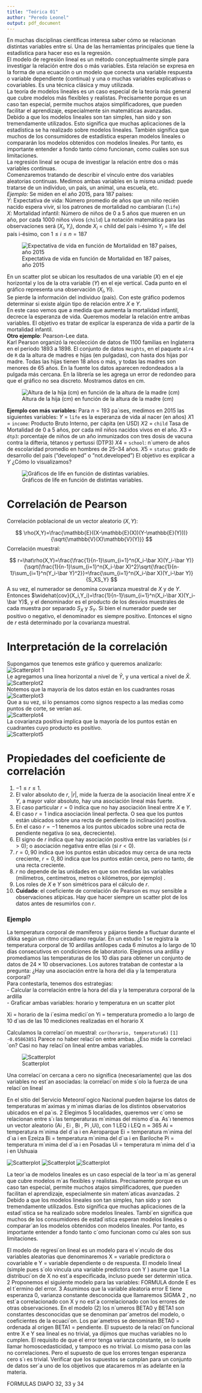```yaml
---
title: "Teórica 01"
author: "Peredo Leonel"
output: pdf_document
---
```

En muchas disciplinas científicas interesa saber cómo se relacionan
distintas variables entre sí. Una de las herramientas principales que 
tiene la estadística para hacer eso es la regresión.\
El modelo de regresión lineal es un método conceptualmente simple para
investigar la relación entre dos o más variables. Esta relación se expresa en
la forma de una ecuación o un modelo que conecta una variable respuesta
o variable dependiente (continua) y una o muchas variables explicativas o
covariables. Es una técnica clásica y muy utilizada.\
La teoría de modelos lineales es un caso especial de la teoría más
general que cubre modelos más flexibles y realistas. Precisamente
porque es un caso tan especial, permite muchos atajos
simplificadores, que pueden facilitar el aprendizaje, especialmente sin
matemáticas avanzadas.\
Debido a que los modelos lineales son tan simples, han sido y son
tremendamente utilizados. Esto significa que muchas aplicaciones de
la estadística se ha realizado sobre modelos lineales. También significa
que muchos de los consumidores de estadística esperan modelos
lineales o compararán los modelos obtenidos con modelos lineales. Por
tanto, es importante entender a fondo tanto cómo funcionan, como
cuáles son sus limitaciones.\
La regresión lineal se ocupa de investigar la relación entre dos o más
variables continuas.\
Comenzaremos tratando de describir el vínculo entre dos variables
aleatorias continuas. Medimos ambas variables en la misma unidad: puede
tratarse de un individuo, un país, un animal, una escuela, etc.\
*Ejemplo:* Se miden en el año 2015, para 187 países:\
$Y$: Expectativa de vida: Número promedio de años que un niño recién
nacido espera vivir, si los patrones de mortalidad no cambiaran (`life`)\
$X$: Mortalidad infantil: Número de niños de 0 a 5 años que mueren en
un año, por cada 1000 niños vivos (`child`)
La notación matemática para las observaciones será $(X_i, Y_i)$, donde
$X_i$ = child del país i-ésimo
$Y_i$ = life del país i-ésimo, con $1\leq i \leq n = 187$


![Expectativa de vida en función de Mortalidad en 187 países, año 2015]("./images/Grafico01.png")

En un scatter plot se ubican los resultados de una variable ($X$) en el eje
horizontal y los de la otra variable ($Y$) en el eje vertical. Cada punto en el gráfico representa una observación $(X_i, Yi)$.\
Se pierde la información del individuo (país). Con este gráfico podemos
determinar si existe algún tipo de relación entre $X$ e $Y$.\
En este caso vemos que a medida que aumenta la mortalidad infantil,
decrece la esperanza de vida. Queremos modelar la relación entre ambas
variables. El objetivo es tratar de explicar la esperanza de vida a partir de la mortalidad infantil.\
**Otro ejemplo**: Pearson-Lee data.\
Karl Pearson organizó la recolección de datos de 1100 familias en Inglaterra en el período 1893 a 1898. El conjunto de datos `Heights`, en el paquete `alr4` de `R` da la altura de madres e hijas (en pulgadas), con
hasta dos hijas por madre. Todas las hijas tienen 18 años o más, y todas
las madres son menores de 65 años. En la fuente los datos aparecen
redondeados a la pulgada más cercana. En la librería se les agrega un error
de redondeo para que el gráfico no sea discreto. Mostramos datos en cm.

![Altura de la hija (cm) en función de la altura de la madre (cm)]("./images/Grafico02.png")

**Ejemplo con más variables:**
Para $n = 193$ pa´ıses, medimos en $2015$ las siguientes variables:
$Y$ = `life` es la esperanza de vida al nacer (en años)
$X1$ = `income`: Producto Bruto Interno, per cápita (en USD)
$X2$ = `child` Tasa de Mortalidad de 0 a 5 años, por cada mil niños
nacidos vivos en el año.
$X3$ = `dtp3`: porcentaje de niños de un año inmunizados con tres dosis
de vacuna contra la difteria, tétanos y pertussi (DTP3)
$X4$ = `school`: n´umero de años de escolaridad promedio en hombres de
$25–34$ años.
$X5$ = `status`: grado de desarrollo del país (”developed” o
”not.developed”)
El objetivo es explicar a $Y$ ¿Cómo lo visualizamos?

![Gráficos de life en función de distintas variables.]("./images/Grafico03.png")

# Correlación de Pearson

Correlación poblacional de un vector aleatorio $(X,Y)$:

$$
\rho(X,Y)=\frac{\mathbb{E}((X-\mathbb{E}(X))(Y-\mathbb{E}(Y)))}{\sqrt{\mathbb{V}(X)\mathbb{V}(Y)}}
$$
Correlación muestral:

$$
r=\hat\rho(X,Y)=\frac{\frac{1}{n-1}\sum_{i=1}^n(X_i-\bar X)(Y_i-\bar Y)}{\sqrt{\frac{1}{n-1}\sum_{i=1}^n(X_i-\bar X)^2}\sqrt{\frac{1}{n-1}\sum_{i=1}^n(Y_i-\bar Y)^2}}=\frac{\sum_{i=1}^n(X_i-\bar X)(Y_i-\bar Y)}{S_XS_Y}
$$
A su vez, el numerador se denomina covarianza muestral de $X$ y de $Y$. Entonces $\widehat{cov}(X_i,Y_i)=\frac{1}{n-1}\sum_{i=1}^n(X_i-\bar X)(Y_i-\bar Y)$, y el denominador es el producto de los desvíos muestrales de cada muestra por separado $S_X$ y $S_Y$. Si bien el numerador puede ser positivo o negativo, el denominador es siempre positivo. Entonces el signo de $r$ está determinado por la covarianza muestral.

# Interpretación de la correlación
Supongamos que tenemos este gráfico y queremos analizarlo:\
![Scatterplot 1]("./images/Grafico04.png")\
Le agregamos una línea horizontal a nivel de $\bar Y$, y una vertical a nivel de $\bar X$.\
![Scatterplot2]("./images/Grafico05.png")\
Notemos que la mayoría de los datos están en los cuadrantes rosas\
![Scatterplot3]("./images/Grafico06.png")\
Que a su vez, si lo pensamos como signos respecto a las medias como puntos de corte, se verían así.\
![Scatterplot4]("./images/Grafico07.png")\
La covarianza positiva implica que la mayoría de los puntos están en cuadrantes cuyo producto es positivo.\
![Scatterplot5]("./images/Grafico08.png")

# Propiedades del coeficiente de correlación

1. $-1 \leq r \leq 1$.
2. El valor absoluto de $r$, $|r|$, mide la fuerza de la asociación lineal entre $X$ e $Y$, a mayor valor absoluto, hay una asociación lineal más fuerte.
3. El caso particular $r = 0$ indica que no hay asociación lineal entre $X$ e $Y$.
4. El caso $r = 1$ indica asociación lineal perfecta. O sea que los puntos
están ubicados sobre una recta de pendiente (o inclinación) positiva.
5. En el caso $r = -1$ tenemos a los puntos ubicados sobre una recta de
pendiente negativa (o sea, decreciente).
6. El signo de $r$ indica que hay asociación positiva entre las variables (si
$r > 0$); o asociación negativa entre ellas (si $r < 0$).
7. $r = 0,90$ indica que los puntos están ubicados muy cerca de una recta
creciente, $r = 0,80$ indica que los puntos están cerca, pero no tanto,
de una recta creciente.
8. $r$ no depende de las unidades en que son medidas las variables
(milímetros, centímetros, metros o kilómetros, por ejemplo) .
9. Los roles de $X$ e $Y$ son simétricos para el cálculo de $r$.
10. **Cuidado**: el coeficiente de correlación de Pearson es muy sensible a observaciones atípicas. Hay que hacer siempre un scatter plot de los
datos antes de resumirlos con $r$.

### Ejemplo
La temperatura corporal de mamíferos y pájaros tiende a fluctuar durante
el díkka según un ritmo circadiano regular. En un estudio $1$ se registra la temperatura corporal de $10$ ardillas antílopes cada $6$ minutos a lo largo de $10$ días consecutivos en condiciones de laboratorio. Elegimos una ardilla y promediamos las temperaturas de los $10$ días para obtener un conjunto de
datos de $24 \times 10$ observaciones. Los autores trataban de contestar a la
pregunta:
¿Hay una asociación entre la hora del día y la temperatura corporal?\
Para contestarla, tenemos dos estrategias:\
- Calcular la correlación entre la hora del día y la temperatura corporal
de la ardilla\
- Graficar ambas variables: horario y temperatura en un scatter plot

Xi = horario de la i´esima medici´on
Yi = temperatura promedio a lo largo de 10 d´ıas de las 10 mediciones
realizadas en el horario X

Calculamos la correlaci´on muestral:
`cor(horario, temperatura6)`
`[1] -0.05863851`
Parece no haber relaci´on entre ambas. ¿Eso mide la correlaci´on? Casi no
hay relaci´on lineal entre ambas variables.

![Scatterplot]("./images/Grafico09.png")

Una
correlaci´on cercana a cero no significa (necesariamente) que las dos variables no
est´an asociadas: la correlaci´on mide s´olo la fuerza de una relaci´on lineal

En el sitio del Servicio Meteorol´ogico Nacional pueden bajarse los datos de
temperaturas m´aximas y m´ınimas diarias de los distintos observatorios
ubicados en el pa´ıs. 2 Elegimos 5 localidades, queremos ver c´omo se
relacionan entre s´ı las temperaturas m´ınimas del mismo d´ıa. As´ı tenemos
un vector aleatorio (Ai
, Ei
, Bi
, Pi
,Ui), con 1 LEQ i LEQ n = 365
Ai = temperatura m´ınima del d´ıa i en Aeroparque
Ei = temperatura m´ınima del d´ıa i en Ezeiza
Bi = temperatura m´ınima del d´ıa i en Bariloche
Pi = temperatura m´ınima del d´ıa i en Posadas
Ui = temperatura m´ınima del d´ıa i en Ushuaia

![Scatterplot]("./images/Grafico10.png")
![Scatterplot]("./images/Grafico11.png")
![Scatterplot]("./images/Grafico12.png")

La teor´ıa de modelos lineales es un caso especial de la teor´ıa m´as
general que cubre modelos m´as flexibles y realistas. Precisamente
porque es un caso tan especial, permite muchos atajos
simplificadores, que pueden facilitan el aprendizaje, especialmente sin
matem´aticas avanzadas.
2 Debido a que los modelos lineales son tan simples, han sido y son
tremendamente utilizados. Esto significa que muchas aplicaciones de
la estad´ıstica se ha realizado sobre modelos lineales. Tambi´en significa
que muchos de los consumidores de estad´ıstica esperan modelos
lineales o comparar´an los modelos obtenidos con modelos lineales. Por
tanto, es importante entender a fondo tanto c´omo funcionan como
cu´ales son sus limitaciones.

El modelo de regresi´on lineal es un modelo para el v´ınculo de dos variables
aleatorias que denominaremos X = variable predictora o covariable e Y =
variable dependiente o de respuesta. El modelo lineal (simple pues s´olo
vincula una variable predictora con Y ) asume que
1 La distribuci´on de X no est´a especificada, incluso puede ser
determin´ıstica.
2 Proponemos el siguiente modelo para las variables:
FORMULA
donde E es el t´ermino del error.
3 Asumimos que la variable aleatoria error E tiene esperanza 0, varianza
constante desconocida que llamaremos SIGMA
2
, no est´a correlacionado con
X y no est´a correlacionado con los errores de otras observaciones.
En el modelo (2) los n´umeros BETA0 y BETA1 son constantes desconocidas que se
denominan par´ametros del modelo, o coeficientes de la ecuaci´on.
Los par´ametros se denominan
BETA0 = ordenada al origen
BETA1 = pendiente.
El supuesto de la relaci´on funcional entre X e Y sea lineal es no trivial, ya
dijimos que muchas variables no lo cumplen. El requisito de que el error
tenga varianza constante, se lo suele llamar homoscedasticidad, y tampoco
es no trivial. Lo mismo pasa con las no correlaciones. Pero el supuesto de
que los errores tengan esperanza cero s´ı es trivial.
Verificar que los supuestos se cumplan para un conjunto de datos ser´a uno
de los objetivos que atacaremos m´as adelante en la materia.

FORMULAS DIAPO 32, 33 y 34

